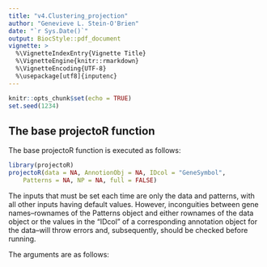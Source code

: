 ```yaml
---
title: "v4.Clustering_projection"
author: "Genevieve L. Stein-O'Brien"
date: "`r Sys.Date()`"
output: BiocStyle::pdf_document
vignette: >
  %\VignetteIndexEntry{Vignette Title}
  %\VignetteEngine{knitr::rmarkdown}
  %\VignetteEncoding{UTF-8}
  %\usepackage[utf8]{inputenc} 
---
```


```r
knitr::opts_chunk$set(echo = TRUE)
set.seed(1234)
```

## The base projectoR function

The base projectoR function is executed as follows:
```r
library(projectoR)
projectoR(data = NA, AnnotionObj = NA, IDcol = "GeneSymbol",
    Patterns = NA, NP = NA, full = FALSE)
```

\par \noindent \textbf{\underline{Input Arguments}} The inputs that must be set each time are only the data and patterns, with all other inputs having default values.  However, inconguities between gene names--rownames of the Patterns object and either rownames of the data object or the values in the "IDcol" of a corresponding annotation object for the data--will throw errors and, subsequently, should be checked before running.  

The arguments are as follows:
\begin{description}
\item[data]{a dataset to be projected into the pattern space}
\item[AnnotionObj]{an annotion object for data. If NA the rownames of data will be used.}
\item[IDcol]{the column of AnnotionData object corresponding to identifiers matching the type used for GeneWeights}
\item[Patterns]{a matrix of continous values with unique rownames to be projected}
\item[NP]{vector of integers indicating which columns of Patterns object to use. The default of NP = NA will use entire matrix.}
\item[full]{logical indicating whether to return the full model solution. By default only the new pattern object is returned.}
\end{description}
